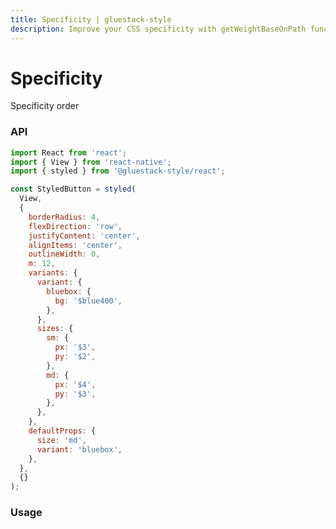 ```yaml
---
title: Specificity | gluestack-style
description: Improve your CSS specificity with getWeightBaseOnPath function - calculate the precedence of different styles and easily override. Learn more here!
---
```



<Meta title="api/Specificity" />

# Specificity

Specificity order

### API

```jsx
import React from 'react';
import { View } from 'react-native';
import { styled } from '@gluestack-style/react';

const StyledButton = styled(
  View,
  {
    borderRadius: 4,
    flexDirection: 'row',
    justifyContent: 'center',
    alignItems: 'center',
    outlineWidth: 0,
    m: 12,
    variants: {
      variant: {
        bluebox: {
          bg: '$blue400',
        },
      },
      sizes: {
        sm: {
          px: '$3',
          py: '$2',
        },
        md: {
          px: '$4',
          py: '$3',
        },
      },
    },
    defaultProps: {
      size: 'md',
      variant: 'bluebox',
    },
  },
  {}
);
```

### Usage

<Canvas>
  <Story id="api-stories-specificity--specificity" />
</Canvas>
